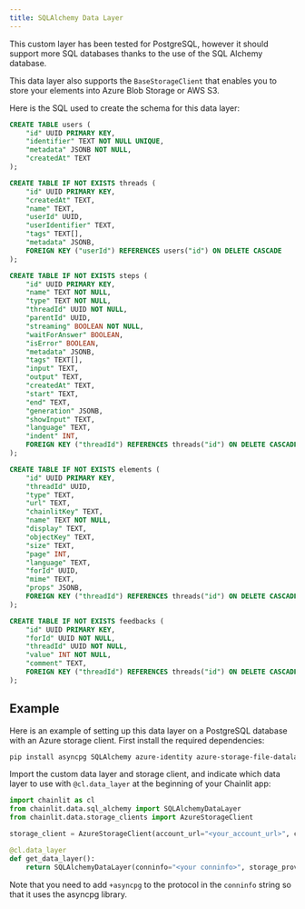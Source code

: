 ```yaml
---
title: SQLAlchemy Data Layer
---
```


This custom layer has been tested for PostgreSQL, however it should support more SQL databases thanks to the use of the SQL Alchemy database.

This data layer also supports the `BaseStorageClient` that enables you to store your elements into Azure Blob Storage or AWS S3.

Here is the SQL used to create the schema for this data layer:

```sql
CREATE TABLE users (
    "id" UUID PRIMARY KEY,
    "identifier" TEXT NOT NULL UNIQUE,
    "metadata" JSONB NOT NULL,
    "createdAt" TEXT
);

CREATE TABLE IF NOT EXISTS threads (
    "id" UUID PRIMARY KEY,
    "createdAt" TEXT,
    "name" TEXT,
    "userId" UUID,
    "userIdentifier" TEXT,
    "tags" TEXT[],
    "metadata" JSONB,
    FOREIGN KEY ("userId") REFERENCES users("id") ON DELETE CASCADE
);

CREATE TABLE IF NOT EXISTS steps (
    "id" UUID PRIMARY KEY,
    "name" TEXT NOT NULL,
    "type" TEXT NOT NULL,
    "threadId" UUID NOT NULL,
    "parentId" UUID,
    "streaming" BOOLEAN NOT NULL,
    "waitForAnswer" BOOLEAN,
    "isError" BOOLEAN,
    "metadata" JSONB,
    "tags" TEXT[],
    "input" TEXT,
    "output" TEXT,
    "createdAt" TEXT,
    "start" TEXT,
    "end" TEXT,
    "generation" JSONB,
    "showInput" TEXT,
    "language" TEXT,
    "indent" INT,
    FOREIGN KEY ("threadId") REFERENCES threads("id") ON DELETE CASCADE
);

CREATE TABLE IF NOT EXISTS elements (
    "id" UUID PRIMARY KEY,
    "threadId" UUID,
    "type" TEXT,
    "url" TEXT,
    "chainlitKey" TEXT,
    "name" TEXT NOT NULL,
    "display" TEXT,
    "objectKey" TEXT,
    "size" TEXT,
    "page" INT,
    "language" TEXT,
    "forId" UUID,
    "mime" TEXT,
    "props" JSONB,
    FOREIGN KEY ("threadId") REFERENCES threads("id") ON DELETE CASCADE
);

CREATE TABLE IF NOT EXISTS feedbacks (
    "id" UUID PRIMARY KEY,
    "forId" UUID NOT NULL,
    "threadId" UUID NOT NULL,
    "value" INT NOT NULL,
    "comment" TEXT,
    FOREIGN KEY ("threadId") REFERENCES threads("id") ON DELETE CASCADE
);
```

## Example

Here is an example of setting up this data layer on a PostgreSQL database with an Azure storage client. First install the required dependencies:

```bash
pip install asyncpg SQLAlchemy azure-identity azure-storage-file-datalake aiohttp greenlet
```

Import the custom data layer and storage client, and indicate which data layer to use with `@cl.data_layer` at the beginning of your Chainlit app:

```python
import chainlit as cl
from chainlit.data.sql_alchemy import SQLAlchemyDataLayer
from chainlit.data.storage_clients import AzureStorageClient

storage_client = AzureStorageClient(account_url="<your_account_url>", container="<your_container>")

@cl.data_layer
def get_data_layer():
    return SQLAlchemyDataLayer(conninfo="<your conninfo>", storage_provider=storage_client)
```

Note that you need to add `+asyncpg` to the protocol in the `conninfo` string so that it uses the asyncpg library.
